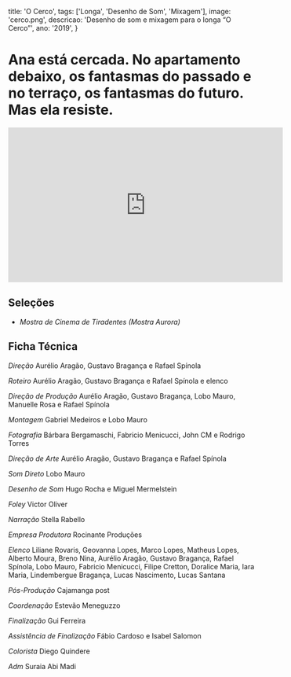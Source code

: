   title: 'O Cerco',
  tags: ['Longa', 'Desenho de Som', 'Mixagem'],
  image: 'cerco.png',
  descricao: 'Desenho de som e mixagem para o longa “O Cerco”',
  ano: '2019',
}

# Ana está cercada. No apartamento debaixo, os fantasmas do passado e no terraço, os fantasmas do futuro. Mas ela resiste.


<iframe width="560" height="315" src="https://www.youtube.com/embed/g0480k7hJio" frameborder="0" allow="accelerometer; autoplay; clipboard-write; encrypted-media; gyroscope; picture-in-picture" allowfullscreen></iframe>


## Seleções
- _Mostra de Cinema de Tiradentes (Mostra Aurora)_


## Ficha Técnica

<i>Direção</i>
Aurélio Aragão, Gustavo Bragança e Rafael Spínola

<i>Roteiro</i>
Aurélio Aragão, Gustavo Bragança e Rafael Spínola e elenco

<i>Direção de Produção</i>
Aurélio Aragão, Gustavo Bragança, Lobo Mauro, Manuelle Rosa e Rafael Spínola

<i>Montagem</i>
Gabriel Medeiros e Lobo Mauro

<i>Fotografia</i>
Bárbara Bergamaschi, Fabricio Menicucci, John CM e Rodrigo Torres

<i>Direção de Arte</i>
Aurélio Aragão, Gustavo Bragança e Rafael Spínola

<i>Som Direto</i>
Lobo Mauro

<i>Desenho de Som</i>
Hugo Rocha e Miguel Mermelstein

<i>Foley</i>
Victor Oliver

<i>Narração</i>
Stella Rabello

<i>Empresa Produtora</i>
Rocinante Produções

<i>Elenco</i>
Liliane Rovaris, Geovanna Lopes, Marco Lopes, Matheus Lopes, Alberto Moura, Breno Nina, Aurélio Aragão, Gustavo Bragança, Rafael Spínola, Lobo Mauro, Fabricio Menicucci, Filipe Cretton, Doralice Maria, Iara Maria, Lindembergue Bragança, Lucas Nascimento, Lucas Santana

<i>Pós-Produção</i>
Cajamanga post

<i>Coordenação</i>
Estevão Meneguzzo

<i>Finalização</i>
Gui Ferreira

<i>Assistência de Finalização</i>
Fábio Cardoso e Isabel Salomon

<i>Colorista</i>
Diego Quindere

<i>Adm</i>
Suraia Abi Madi
